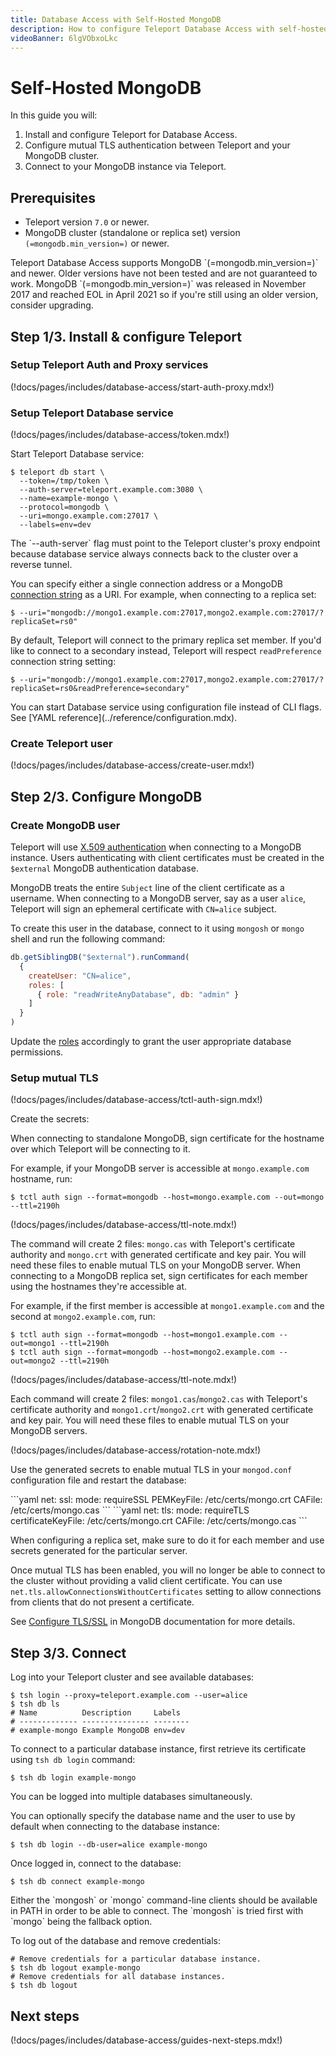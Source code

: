 ```yaml
---
title: Database Access with Self-Hosted MongoDB
description: How to configure Teleport Database Access with self-hosted MongoDB.
videoBanner: 6lgVObxoLkc
---
```


# Self-Hosted MongoDB

In this guide you will:

1. Install and configure Teleport for Database Access.
2. Configure mutual TLS authentication between Teleport and your MongoDB cluster.
3. Connect to your MongoDB instance via Teleport.

## Prerequisites

- Teleport version `7.0` or newer.
- MongoDB cluster (standalone or replica set) version `(=mongodb.min_version=)` or newer.

<Admonition type="note">
  Teleport Database Access supports MongoDB `(=mongodb.min_version=)` and newer.
  Older versions have not been tested and are not guaranteed to work. MongoDB
  `(=mongodb.min_version=)` was released in November 2017 and reached EOL in
  April 2021 so if you're still using an older version, consider upgrading.
</Admonition>

## Step 1/3. Install & configure Teleport

### Setup Teleport Auth and Proxy services

(!docs/pages/includes/database-access/start-auth-proxy.mdx!)

### Setup Teleport Database service

(!docs/pages/includes/database-access/token.mdx!)

Start Teleport Database service:

```code
$ teleport db start \
  --token=/tmp/token \
  --auth-server=teleport.example.com:3080 \
  --name=example-mongo \
  --protocol=mongodb \
  --uri=mongo.example.com:27017 \
  --labels=env=dev
```

<Admonition type="note">
The `--auth-server` flag must point to the Teleport cluster's proxy endpoint
because database service always connects back to the cluster over a reverse
tunnel.
</Admonition>

You can specify either a single connection address or a MongoDB
[connection string](https://docs.mongodb.com/manual/reference/connection-string/)
as a URI. For example, when connecting to a replica set:

```code
$ --uri="mongodb://mongo1.example.com:27017,mongo2.example.com:27017/?replicaSet=rs0"
```

By default, Teleport will connect to the primary replica set member. If you'd
like to connect to a secondary instead, Teleport will respect `readPreference`
connection string setting:

```code
$ --uri="mongodb://mongo1.example.com:27017,mongo2.example.com:27017/?replicaSet=rs0&readPreference=secondary"
```

<Admonition type="tip">
  You can start Database service using configuration file instead of CLI flags.
  See [YAML reference](../reference/configuration.mdx).
</Admonition>

### Create Teleport user

(!docs/pages/includes/database-access/create-user.mdx!)

## Step 2/3. Configure MongoDB

### Create MongoDB user

Teleport will use [X.509 authentication](https://docs.mongodb.com/manual/tutorial/configure-x509-client-authentication/)
when connecting to a MongoDB instance. Users authenticating with client certificates
must be created in the `$external` MongoDB authentication database.

MongoDB treats the entire `Subject` line of the client certificate as a username.
When connecting to a MongoDB server, say as a user `alice`, Teleport will sign
an ephemeral certificate with `CN=alice` subject.

To create this user in the database, connect to it using `mongosh` or `mongo` shell and run
the following command:

```js
db.getSiblingDB("$external").runCommand(
  {
    createUser: "CN=alice",
    roles: [
      { role: "readWriteAnyDatabase", db: "admin" }
    ]
  }
)
```

Update the [roles](https://docs.mongodb.com/manual/tutorial/manage-users-and-roles/)
accordingly to grant the user appropriate database permissions.

### Setup mutual TLS

(!docs/pages/includes/database-access/tctl-auth-sign.mdx!)

Create the secrets:

<Tabs>
  <TabItem label="Standalone">
  When connecting to standalone MongoDB, sign certificate for the hostname over
  which Teleport will be connecting to it.

  For example, if your MongoDB server is accessible at `mongo.example.com`
  hostname, run:

  ```code
  $ tctl auth sign --format=mongodb --host=mongo.example.com --out=mongo --ttl=2190h
  ```

  (!docs/pages/includes/database-access/ttl-note.mdx!)

  The command will create 2 files: `mongo.cas` with Teleport's certificate
  authority and `mongo.crt` with generated certificate and key pair. You will
  need these files to enable mutual TLS on your MongoDB server.
  </TabItem>
  <TabItem label="Replica set">
  When connecting to a MongoDB replica set, sign certificates for each member
  using the hostnames they're accessible at.

  For example, if the first member is accessible at `mongo1.example.com` and
  the second at `mongo2.example.com`, run:

  ```code
  $ tctl auth sign --format=mongodb --host=mongo1.example.com --out=mongo1 --ttl=2190h
  $ tctl auth sign --format=mongodb --host=mongo2.example.com --out=mongo2 --ttl=2190h
  ```

  (!docs/pages/includes/database-access/ttl-note.mdx!)

  Each command will create 2 files: `mongo1.cas`/`mongo2.cas` with Teleport's
  certificate authority and `mongo1.crt`/`mongo2.crt` with generated certificate
  and key pair. You will need these files to enable mutual TLS on your MongoDB
  servers.
  </TabItem>
</Tabs>

(!docs/pages/includes/database-access/rotation-note.mdx!)

Use the generated secrets to enable mutual TLS in your `mongod.conf` configuration
file and restart the database:

<Tabs>
  <TabItem label="MongoDB 3.6 - 4.2">
  ```yaml
  net:
    ssl:
      mode: requireSSL
      PEMKeyFile: /etc/certs/mongo.crt
      CAFile: /etc/certs/mongo.cas
  ```
  </TabItem>
  <TabItem label="MongoDB 4.2+">
  ```yaml
  net:
    tls:
      mode: requireTLS
      certificateKeyFile: /etc/certs/mongo.crt
      CAFile: /etc/certs/mongo.cas
  ```
  </TabItem>
</Tabs>

When configuring a replica set, make sure to do it for each member and use
secrets generated for the particular server.

Once mutual TLS has been enabled, you will no longer be able to connect to
the cluster without providing a valid client certificate. You can use
`net.tls.allowConnectionsWithoutCertificates` setting to allow connections
from clients that do not present a certificate.

See [Configure TLS/SSL](https://docs.mongodb.com/manual/tutorial/configure-ssl/)
in MongoDB documentation for more details.

## Step 3/3. Connect

Log into your Teleport cluster and see available databases:

```code
$ tsh login --proxy=teleport.example.com --user=alice
$ tsh db ls
# Name          Description     Labels
# ------------- --------------- --------
# example-mongo Example MongoDB env=dev
```

To connect to a particular database instance, first retrieve its certificate
using `tsh db login` command:

```code
$ tsh db login example-mongo
```

<Admonition type="tip">
  You can be logged into multiple databases simultaneously.
</Admonition>

You can optionally specify the database name and the user to use by default
when connecting to the database instance:

```code
$ tsh db login --db-user=alice example-mongo
```

Once logged in, connect to the database:

```code
$ tsh db connect example-mongo
```

<Admonition type="note" title="Note">
  Either the `mongosh` or `mongo` command-line clients should be available in PATH in order to be
  able to connect. The `mongosh` is tried first with `mongo` being the fallback option.
</Admonition>

To log out of the database and remove credentials:

```code
# Remove credentials for a particular database instance.
$ tsh db logout example-mongo
# Remove credentials for all database instances.
$ tsh db logout
```

## Next steps

(!docs/pages/includes/database-access/guides-next-steps.mdx!)

